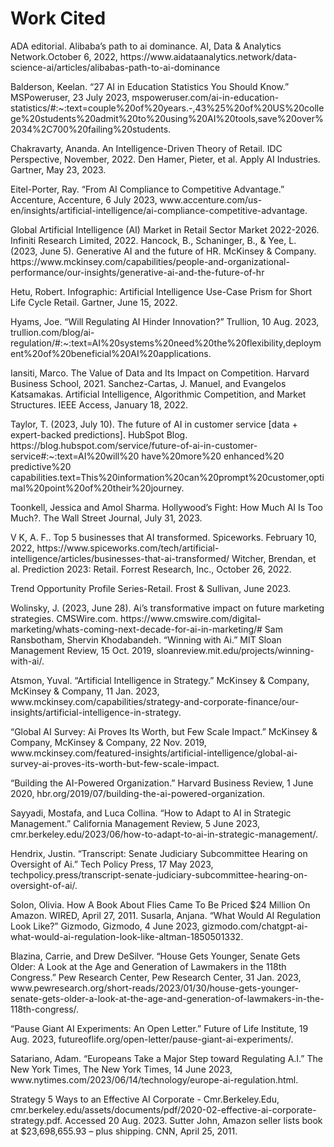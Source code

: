 # Work Cited
ADA editorial. Alibaba’s path to ai dominance. AI, Data & Analytics Network.October 6, 2022, https://www.aidataanalytics.network/data-science-ai/articles/alibabas-path-to-ai-dominance

Balderson, Keelan. “27 AI in Education Statistics You Should Know.” MSPoweruser, 23 July 2023, mspoweruser.com/ai-in-education-statistics/#:~:text=couple%20of%20years.-,43%25%20of%20US%20college%20students%20admit%20to%20using%20AI%20tools,save%20over%2034%2C700%20failing%20students.

Chakravarty, Ananda. An Intelligence-Driven Theory of Retail. IDC Perspective, November, 2022.
Den Hamer, Pieter, et al. Apply AI Industries. Gartner, May 23, 2023.

Eitel-Porter, Ray. “From AI Compliance to Competitive Advantage.” Accenture, Accenture, 6 July 2023, www.accenture.com/us-en/insights/artificial-intelligence/ai-compliance-competitive-advantage.

Global Artificial Intelligence (AI) Market in Retail Sector Market 2022-2026. Infiniti Research Limited, 2022. 
Hancock, B., Schaninger, B., &amp; Yee, L. (2023, June 5). Generative AI and the future of HR. McKinsey &amp; Company. https://www.mckinsey.com/capabilities/people-and-organizational-performance/our-insights/generative-ai-and-the-future-of-hr 

Hetu, Robert. Infographic: Artificial Intelligence Use-Case Prism for Short Life Cycle Retail. Gartner, June 15, 2022.

Hyams, Joe. “Will Regulating AI Hinder Innovation?” Trullion, 10 Aug. 2023, trullion.com/blog/ai-regulation/#:~:text=AI%20systems%20need%20the%20flexibility,deployment%20of%20beneficial%20AI%20applications. 

Iansiti, Marco. The Value of Data and Its Impact on Competition. Harvard Business School, 2021.
Sanchez-Cartas, J. Manuel, and Evangelos Katsamakas. Artificial Intelligence, Algorithmic Competition, and Market Structures. IEEE Access, January 18, 2022.

Taylor, T. (2023, July 10). The future of AI in customer service [data + expert-backed predictions]. HubSpot Blog. https://blog.hubspot.com/service/future-of-ai-in-customer-service#:~:text=AI%20will%20 have%20more%20 enhanced%20 predictive%20 capabilities.text=This%20information%20can%20prompt%20customer,optimal%20point%20of%20their%20journey.

Toonkell, Jessica and Amol Sharma. Hollywood’s Fight: How Much AI Is Too Much?. The Wall Street Journal, July 31, 2023.

V K, A. F.. Top 5 businesses that AI transformed. Spiceworks. February 10, 2022, https://www.spiceworks.com/tech/artificial-intelligence/articles/businesses-that-ai-transformed/ 
Witcher, Brendan, et al. Prediction 2023: Retail. Forrest Research, Inc., October 26, 2022.

Trend Opportunity Profile Series-Retail. Frost & Sullivan, June 2023.

Wolinsky, J. (2023, June 28). Ai’s transformative impact on future marketing strategies. CMSWire.com. https://www.cmswire.com/digital-marketing/whats-coming-next-decade-for-ai-in-marketing/#
Sam Ransbotham, Shervin Khodabandeh. “Winning with Ai.” MIT Sloan Management Review, 15 Oct. 2019, sloanreview.mit.edu/projects/winning-with-ai/. 

Atsmon, Yuval. “Artificial Intelligence in Strategy.” McKinsey &amp; Company, McKinsey &amp; Company, 11 Jan. 2023, www.mckinsey.com/capabilities/strategy-and-corporate-finance/our-insights/artificial-intelligence-in-strategy.

“Global AI Survey: Ai Proves Its Worth, but Few Scale Impact.” McKinsey &amp; Company, McKinsey &amp; Company, 22 Nov. 2019, www.mckinsey.com/featured-insights/artificial-intelligence/global-ai-survey-ai-proves-its-worth-but-few-scale-impact.

“Building the AI-Powered Organization.” Harvard Business Review, 1 June 2020, hbr.org/2019/07/building-the-ai-powered-organization. 

Sayyadi, Mostafa, and Luca Collina. “How to Adapt to AI in Strategic Management.” California Management Review, 5 June 2023, cmr.berkeley.edu/2023/06/how-to-adapt-to-ai-in-strategic-management/. 

Hendrix, Justin. “Transcript: Senate Judiciary Subcommittee Hearing on Oversight of Ai.” Tech Policy Press, 17 May 2023, techpolicy.press/transcript-senate-judiciary-subcommittee-hearing-on-oversight-of-ai/. 

Solon, Olivia. How A Book About Flies Came To Be Priced $24 Million On Amazon. WIRED, April 27, 2011.
Susarla, Anjana. “What Would AI Regulation Look Like?” Gizmodo, Gizmodo, 4 June 2023, gizmodo.com/chatgpt-ai-what-would-ai-regulation-look-like-altman-1850501332. 

Blazina, Carrie, and Drew DeSilver. “House Gets Younger, Senate Gets Older: A Look at the Age and Generation of Lawmakers in the 118th Congress.” Pew Research Center, Pew Research Center, 31 Jan. 2023, www.pewresearch.org/short-reads/2023/01/30/house-gets-younger-senate-gets-older-a-look-at-the-age-and-generation-of-lawmakers-in-the-118th-congress/.

“Pause Giant AI Experiments: An Open Letter.” Future of Life Institute, 19 Aug. 2023, futureoflife.org/open-letter/pause-giant-ai-experiments/. 

Satariano, Adam. “Europeans Take a Major Step toward Regulating A.I.” The New York Times, The New York Times, 14 June 2023, www.nytimes.com/2023/06/14/technology/europe-ai-regulation.html. 

Strategy 5 Ways to an Effective AI Corporate - Cmr.Berkeley.Edu, cmr.berkeley.edu/assets/documents/pdf/2020-02-effective-ai-corporate-strategy.pdf. Accessed 20 Aug. 2023. 
Sutter John, Amazon seller lists book at $23,698,655.93 -- plus shipping. CNN, April 25, 2011.
